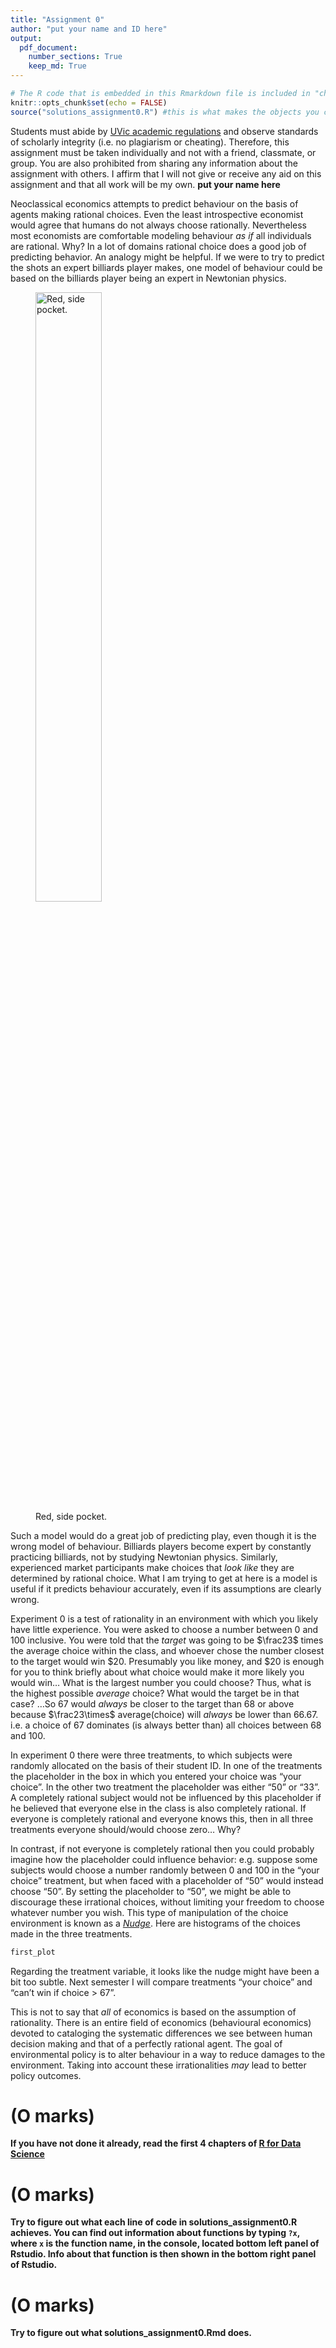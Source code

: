 ```yaml
---
title: "Assignment 0"
author: "put your name and ID here"
output: 
  pdf_document:
    number_sections: True
    keep_md: True
---
```


```r
# The R code that is embedded in this Rmarkdown file is included in "chunks": This is the first chunk of R code.  Chunks are light grey in colour, whereas regular text (your prose) has a white background. 
knitr::opts_chunk$set(echo = FALSE)
source("solutions_assignment0.R") #this is what makes the objects you created in your R code available for inclusion in this document.
```


Students must abide by  [UVic
  academic regulations](https://www.uvic.ca/calendar/undergrad/index.php#/policy/Sk_0xsM_V?bc=true&bcCurrent=08%20-%20Policy%20on%20Academic%20Integrity&bcGroup=Undergraduate%20Academic%20Regulations&bcItemType=policies)
 and observe standards of scholarly integrity
(i.e. no plagiarism or cheating). Therefore, this assignment must be
taken individually and not with a friend, classmate, or group. You are
also prohibited from sharing any information about the assignment with
others. I affirm that I will not give or receive any aid on this assignment 
and that all work will be my own. **put your name here**

Neoclassical economics attempts to predict behaviour on the basis of agents making rational choices. Even the least introspective economist would agree that humans do not always choose rationally.  Nevertheless most economists are comfortable modeling behaviour *as if* all individuals are rational. Why? In a lot of domains rational choice does a good job of predicting behavior.  An analogy might be helpful.  If we were to try to predict the shots an expert billiards player makes, one model of behaviour could be based on the billiards player being an expert in Newtonian physics. 

![Red, side pocket.](pool.jpg){ width=50% }

Such a model would do a great job of predicting play, even though it is the wrong model of behaviour. Billiards players become expert by constantly practicing billiards, not by studying Newtonian physics. Similarly, experienced market participants make choices that *look like* they are determined by rational choice. What I am trying to get at here is a model is useful if it predicts behaviour accurately, even if its assumptions are clearly wrong. 

Experiment 0 is a test of rationality in an environment with which you likely have little experience.  You were asked to choose a number between 0 and 100 inclusive. You were told that the *target* was going to be $\frac23$ times the average choice within the class, and whoever chose the number closest to the target would win \$20. Presumably you like money, and \$20 is enough for you to think briefly about what choice would make it more likely you would win... What is the largest number you could choose? Thus, what is the highest possible *average* choice? What would the target be in that case? ...So 67 would *always* be closer to the target than 68 or above because $\frac23\times$ average(choice) will *always* be lower than 66.67. i.e. a choice of 67 dominates (is always better than) all choices between 68 and 100.\footnote{When subjects play this game repeatedly with feedback, choices of 68 and above quickly become rare.}

In experiment 0 there were three treatments, to which subjects were randomly allocated on the basis of their student ID. In one of the treatments the placeholder in the box in which you entered your choice was "your choice".  In the other two treatment the placeholder was either "50" or "33". A completely rational subject would not be influenced by this placeholder if he believed that everyone else in the class is also completely rational.  If everyone is completely rational and everyone knows this, then in all three treatments everyone should/would choose zero... Why? 

In contrast, if not everyone is completely rational then you could probably imagine how the placeholder could influence behavior: e.g. suppose some subjects would choose a number randomly between 0 and 100 in the "your choice" treatment, but when faced with a placeholder of "50" would instead choose "50".  By setting the placeholder to "50", we might be able to discourage these irrational choices, without limiting your freedom to choose whatever number you wish. This type of manipulation of the choice environment is known as a [*Nudge*](https://yalebooks.yale.edu/book/9780300122237/nudge). Here are histograms of the choices made in the three treatments.


```r
first_plot
```

Regarding the treatment variable, it looks like the nudge might have been a bit too subtle. Next semester I will compare treatments "your choice" and "can't win if choice > 67". 

This is not to say that *all* of economics is based on the assumption of rationality.  There is an entire field of economics (behavioural economics) devoted to cataloging the systematic differences we see between human decision making and that of a perfectly rational agent. The goal of environmental policy is to alter behaviour in a way to reduce damages to the environment.  Taking into account these irrationalities *may* lead to better policy outcomes. 

# (O marks)

**If you have not done it already, read the first 4 chapters of [R for Data Science](https://r4ds.had.co.nz/)**

# (O marks)

**Try to figure out what each line of code in solutions_assignment0.R achieves.  You can find out information about functions by typing `?x`, where `x` is the function name, in the console, located bottom left panel of Rstudio. Info about that function is then shown in the bottom right panel of Rstudio.**

# (O marks)

**Try to figure out what solutions_assignment0.Rmd does.**
